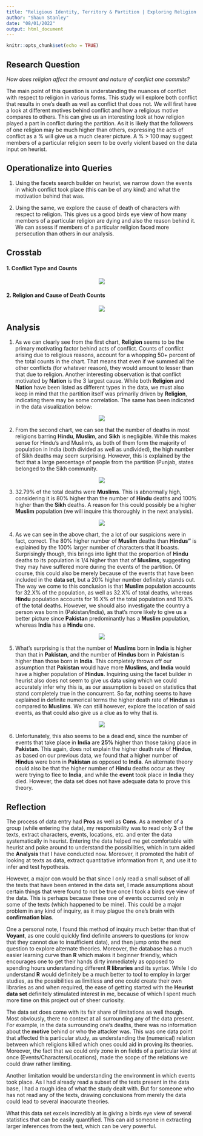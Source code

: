 ```yaml
---
title: "Religious Identity, Territory & Partition | Exploring Religion and Violence during the Partition."
author: "Shaun Stanley"
date: "08/01/2022"
output: html_document
---
```


```r
knitr::opts_chunk$set(echo = TRUE)
```

## Research Question

*How does religion affect the amount and nature of conflict one commits?*

The main point of this question is understanding the nuances of conflict with respect to religion in various forms. This study will explore both conflict that results in one’s death as well as conflict that does not. We will first have a look at different motives behind conflict and how a religious motive compares to others. This can give us an interesting look at how religion played a part in conflict during the partition. As it is likely that the followers of one religion may be much higher than others, expressing the acts of conflict as a % will give us a much clearer picture. A % > 100 may suggest members of a particular religion seem to be overly violent based on the data input on heurist.

## Operationalize into Queries

1. Using the facets search builder on heurist, we narrow down the events in which conflict took place (this can be of any kind) and what the motivation behind that was.

2. Using the same, we explore the cause of death of characters with respect to religion. This gives us a good birds eye view of how many members of a particular religion are dying and also the reason behind it. We can assess if members of a particular religion faced more persecution than others in our analysis.

## Crosstab

#### 1. Conflict Type and Counts

<center>
![](chart_01.png)
</center>
#### 2. Religion and Cause of Death Counts

<center>

![](chart_02_02.png)

</center>

## Analysis

1. As we can clearly see from the first chart, **Religion** seems to be the primary motivating factor behind acts of conflict. Counts of conflict arising due to religious reasons, account for a whopping 50+ percent of the total counts in the chart. That means that even if we summed all the other conflicts (for whatever reason), they would amount to lesser than that due to religion. Another interesting observation is that conflict motivated by **Nation** is the 3 largest cause. While both **Religion** and **Nation** have been listed as different types in the data, we must also keep in mind that the partition itself was primarily driven by **Religion**, indicating there may be some correlation. The same has been indicated in the data visualization below:

<center>

![](analysis_01_03.png)

</center>

2. From the second chart, we can see that the number of deaths in most religions barring **Hindu**, **Muslim**, and **Sikh** is negligible. While this makes sense for Hindu's and Muslim's, as both of them form the majority of population in India (both divided as well as undivided), the high number of Sikh deaths may seem surprising. However, this is explained by the fact that a large percentage of people from the partition (Punjab, states belonged to the Sikh community.

<center>

![](analysis_02_02.png)

</center>


3. 32.79% of the total deaths were **Muslims**. This is abnormally high, considering it is 80% higher than the number of **Hindu** deaths and 100% higher than the **Sikh** deaths. A reason for this could possibly be a higher **Muslim** population (we will inquire this thoroughly in the next analysis). 

<center>

![](analysis_03.png)
</center>

4. As we can see in the above chart, the a lot of our suspicions were in fact, correct. The 80% higher number of **Muslim** deaths than **Hindus"** is explained by the 100% larger number of characters that it boasts. Surprisingly though, this brings into light that the proportion of **Hindu** deaths to its population is 1/4 higher than that of **Muslims**, suggesting they may have suffered more during the events of the partition. Of course, this could also be merely because of the events that have been included in the **data set**, but a 20% higher number definitely stands out. The way we come to this conclusion is that **Muslim** population accounts for 32.X% of the population, as well as 32.X% of total deaths, whereas **Hindu** population accounts for 16.X% of the total population and 19.X% of the total deaths. However, we should also investigate the country a person was born in (Pakistan/India), as that's more likely to give us a better picture since **Pakistan** predominantly has a **Muslim** population, whereas **India** has a **Hindu** one.

<center>

![](analysis_04.png)
</center>

5. What's surprising is that the number of **Muslims** born in **India** is higher than that in **Pakistan**, and the number of **Hindus** born in **Pakistan** is higher than those born in **India**. This completely throws off our assumption that **Pakistan** would have more **Muslims**, and **India** would have a higher population of **Hindus**. Inquiring using the facet builder in heurist also does not seem to give us data using which we could accurately infer why this is, as our assumption is based on statistics that stand completely true in the concurrent. So far, nothing seems to have explained in definite numerical terms the higher death rate of **Hindus** as compared to **Muslims**. We can still however, explore the location of said events, as that could also give us a clue as to why that is.

<center>

![](analysis_05_01.png)
</center>

6. Unfortunately, this also seems to be a dead end, since the number of events that take place in **India** are **25%** higher than those taking place in **Pakistan**. This again, does not explain the higher death rate of **Hindus**, as based on our previous data, we found that a higher number of **Hindus** were born in **Pakistan** as opposed to **India**. An alternate theory could also be that the higher number of **Hindu** deaths occur as they were trying to flee to **India**, and while the **event** took place in **India** they died. However, the data set does not have adequate data to prove this theory.

## Reflection

The process of data entry had **Pros** as well as **Cons**. As a member of a group (while entering the data), my responsibility was to read only **3** of the texts, extract characters, events, locations, etc. and enter the data systematically in heurist. Entering the data helped me get comfortable with heurist and poke around to understand the possibilities, which in turn aided the **Analysis** that I have conducted now. Moreover, it promoted the habit of looking at texts as data, extract quantitative information from it, and use it to infer and test hypothesis.

However, a major con would be that since I only read a small subset of all the texts that have been entered in the data set, I made assumptions about certain things that were found to not be true once I took a birds eye view of the data. This is perhaps because these one of events occurred only in some of the texts (which happened to be mine). This could be a major problem in any kind of inquiry, as it may plague the one's brain with **confirmation bias**.

One a personal note, I found this method of inquiry much better than that of **Voyant**, as one could quickly find definite answers to questions (or know that they cannot due to insufficient data), and then jump onto the next question to explore alternate theories. Moreover, the database has a much easier learning curve than **R** which makes it beginner friendly, which encourages one to get their hands dirty immediately as opposed to spending hours understanding different **R libraries** and its syntax. While I do understand **R** would definitely be a much better to tool to employ in larger studies, as the possibilities as limitless and one could create their own libraries as and when required, the ease of getting started with the **Heurist data set** definitely stimulated interest in me, because of which I spent much more time on this project out of sheer curiosity.

The data set does come with its fair share of limitations as well though. Most obviously, there no context at all surrounding any of the data present. For example, in the data surrounding one's deaths, there was no information about the **motive** behind or who the attacker was. This was one data point that affected this particular study, as understanding the (numerical) relation between which religions killed which ones could aid in proving its theories. Moreover, the fact that we could only zone in on fields of a particular kind at once (Events/Characters/Locations), made the scope of the relations we could draw rather limiting.

Another limitation would be understanding the environment in which events took place. As I had already read a subset of the texts present in the data base, I had a rough idea of what the study dealt with. But for someone who has not read any of the texts, drawing conclusions from merely the data could lead to several inaccurate theories.

What this data set excels incredibly at is giving a birds eye view of several statistics that can be easily quantified. This can aid someone in extracting larger inferences from the text, which can be very powerful.






